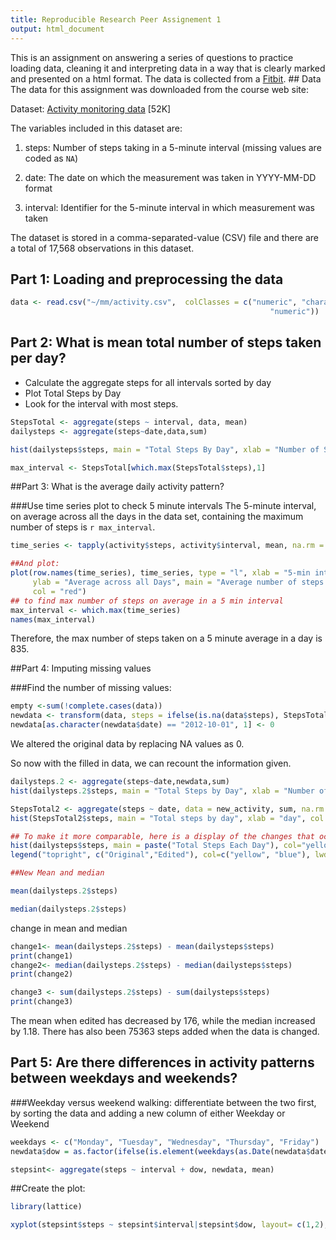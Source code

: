 ```yaml
---
title: Reproducible Research Peer Assignement 1
output: html_document
---
```


This is an assignment on answering a series of questions to practice loading data, cleaning it and interpreting data in a way that is clearly marked and presented on a html format. The data is collected from a [Fitbit](http://en.wikipedia.org/wiki/Fitbit).
## Data
The data for this assignment was downloaded from the course web
site:

Dataset: [Activity monitoring data](https://d396qusza40orc.cloudfront.net/repdata%2Fdata%2Factivity.zip) [52K]

The variables included in this dataset are:

1. steps: Number of steps taking in a 5-minute interval (missing
    values are coded as `NA`)

2. date: The date on which the measurement was taken in YYYY-MM-DD format

3. interval: Identifier for the 5-minute interval in which measurement was taken

The dataset is stored in a comma-separated-value (CSV) file and there are a total of 17,568 observations in this dataset.


## Part 1: Loading and preprocessing the data

```r
data <- read.csv("~/mm/activity.csv",  colClasses = c("numeric", "character", 
                                                          "numeric"))

```

## Part 2: What is mean total number of steps taken per day?
- Calculate the aggregate steps for all intervals sorted by day
- Plot Total Steps by Day
- Look for the interval with most steps.

```r
StepsTotal <- aggregate(steps ~ interval, data, mean)
dailysteps <- aggregate(steps~date,data,sum)

hist(dailysteps$steps, main = "Total Steps By Day", xlab = "Number of Steps", col = "yellow")

max_interval <- StepsTotal[which.max(StepsTotal$steps),1]
```

##Part 3: What is the average daily activity pattern?

###Use time series plot to check 5 minute intervals
The 5-minute interval, on average across all the days in the data set, containing the maximum number of steps is `r max_interval`.

```r
time_series <- tapply(activity$steps, activity$interval, mean, na.rm = TRUE)

##And plot: 
plot(row.names(time_series), time_series, type = "l", xlab = "5-min interval", 
     ylab = "Average across all Days", main = "Average number of steps taken", 
     col = "red")
## to find max number of steps on average in a 5 min interval
max_interval <- which.max(time_series)
names(max_interval)
```

Therefore, the max number of steps taken on a 5 minute average in a day is 835.

##Part 4: Imputing missing values

###Find the number of missing values:

```r
empty <-sum(!complete.cases(data))
newdata <- transform(data, steps = ifelse(is.na(data$steps), StepsTotal$steps[match(data$interval, StepsTotal$interval)], data$steps))
newdata[as.character(newdata$date) == "2012-10-01", 1] <- 0
```
We altered the original data by replacing NA values as 0.

So now with the filled in data, we can recount the information given.
```r

dailysteps.2 <- aggregate(steps~date,newdata,sum)
hist(dailysteps.2$steps, main = "Total Steps by Day", xlab = "Number of Steps", col="blue")

StepsTotal2 <- aggregate(steps ~ date, data = new_activity, sum, na.rm = TRUE)
hist(StepsTotal2$steps, main = "Total steps by day", xlab = "day", col = "blue")

## To make it more comparable, here is a display of the changes that occurred due to the removal of "NA" figures, as shown in the blue parts in the histogram.
hist(dailysteps$steps, main = paste("Total Steps Each Day"), col="yellow", xlab="Number of Steps", add=T)
legend("topright", c("Original","Edited"), col=c("yellow", "blue"), lwd=10)

##New Mean and median

mean(dailysteps.2$steps)

median(dailysteps.2$steps)

```

change in mean and median

```r
change1<- mean(dailysteps.2$steps) - mean(dailysteps$steps)
print(change1)
change2<- median(dailysteps.2$steps) - median(dailysteps$steps)
print(change2)

change3 <- sum(dailysteps.2$steps) - sum(dailysteps$steps)
print(change3)
```

The mean when edited has decreased by 176, while the median increased by 1.18. There has also been 75363 steps added when the data is changed.


## Part 5: Are there differences in activity patterns between weekdays and weekends?
###Weekday versus weekend walking: differentiate between the two first, by sorting the data and adding a new column of either Weekday or Weekend
```r
weekdays <- c("Monday", "Tuesday", "Wednesday", "Thursday", "Friday")
newdata$dow = as.factor(ifelse(is.element(weekdays(as.Date(newdata$date)),weekdays), "Weekday", "Weekend"))

stepsint<- aggregate(steps ~ interval + dow, newdata, mean)

```
##Create the plot:
```r
library(lattice)

xyplot(stepsint$steps ~ stepsint$interval|stepsint$dow, layout= c(1,2), xlab="Interval", ylab="Steps", main="Average Steps per day by interval", type = "l", col="pink")

```



